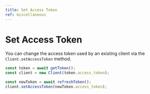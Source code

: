 ```yaml
---
title: Set Access Token
ref: miscellaneous
---
```


# Set Access Token

You can change the access token used by an existing client via the `Client.setAccessToken` method.

```ts
const token = await getToken();
const client = new Client(token.access_token);

const newToken = await refreshToken();
client.setAccessToken(newToken.access_token);
```
